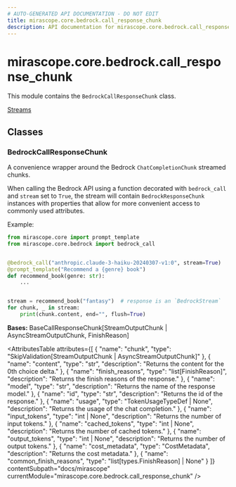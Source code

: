 ```yaml
---
# AUTO-GENERATED API DOCUMENTATION - DO NOT EDIT
title: mirascope.core.bedrock.call_response_chunk
description: API documentation for mirascope.core.bedrock.call_response_chunk
---
```


# mirascope.core.bedrock.call_response_chunk

<ApiType type="Module" />

This module contains the `BedrockCallResponseChunk` class.

<Info title="Usage">

[Streams](/docs/mirascope/learn/streams#handling-streamed-responses)

</Info>

## Classes

### BedrockCallResponseChunk

<ApiType type="Class" />

A convenience wrapper around the Bedrock `ChatCompletionChunk` streamed chunks.

When calling the Bedrock API using a function decorated with `bedrock_call` and
`stream` set to `True`, the stream will contain `BedrockResponseChunk` instances with
properties that allow for more convenient access to commonly used attributes.

Example:

```python
from mirascope.core import prompt_template
from mirascope.core.bedrock import bedrock_call


@bedrock_call("anthropic.claude-3-haiku-20240307-v1:0", stream=True)
@prompt_template("Recommend a {genre} book")
def recommend_book(genre: str):
    ...


stream = recommend_book("fantasy")  # response is an `BedrockStream`
for chunk, _ in stream:
    print(chunk.content, end="", flush=True)
```

**Bases:** BaseCallResponseChunk[StreamOutputChunk | AsyncStreamOutputChunk, FinishReason]

<AttributesTable
  attributes={[
  {
    "name": "chunk",
    "type": "SkipValidation[StreamOutputChunk | AsyncStreamOutputChunk]"
  },
  {
    "name": "content",
    "type": "str",
    "description": "Returns the content for the 0th choice delta."
  },
  {
    "name": "finish_reasons",
    "type": "list[FinishReason]",
    "description": "Returns the finish reasons of the response."
  },
  {
    "name": "model",
    "type": "str",
    "description": "Returns the name of the response model."
  },
  {
    "name": "id",
    "type": "str",
    "description": "Returns the id of the response."
  },
  {
    "name": "usage",
    "type": "TokenUsageTypeDef | None",
    "description": "Returns the usage of the chat completion."
  },
  {
    "name": "input_tokens",
    "type": "int | None",
    "description": "Returns the number of input tokens."
  },
  {
    "name": "cached_tokens",
    "type": "int | None",
    "description": "Returns the number of cached tokens."
  },
  {
    "name": "output_tokens",
    "type": "int | None",
    "description": "Returns the number of output tokens."
  },
  {
    "name": "cost_metadata",
    "type": "CostMetadata",
    "description": "Returns the cost metadata."
  },
  {
    "name": "common_finish_reasons",
    "type": "list[types.FinishReason] | None"
  }
]}
  contentSubpath="docs/mirascope"
  currentModule="mirascope.core.bedrock.call_response_chunk"
/>




